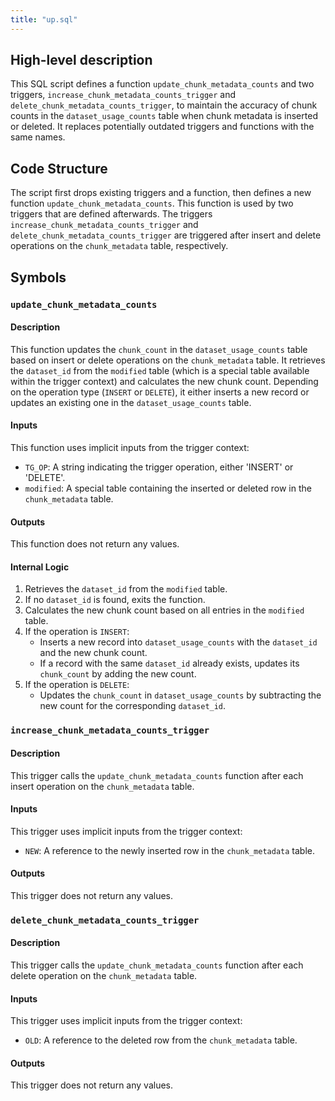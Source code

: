 ```yaml
---
title: "up.sql"
---
```


## High-level description
This SQL script defines a function `update_chunk_metadata_counts` and two triggers, `increase_chunk_metadata_counts_trigger` and `delete_chunk_metadata_counts_trigger`, to maintain the accuracy of chunk counts in the `dataset_usage_counts` table when chunk metadata is inserted or deleted. It replaces potentially outdated triggers and functions with the same names.

## Code Structure
The script first drops existing triggers and a function, then defines a new function `update_chunk_metadata_counts`. This function is used by two triggers that are defined afterwards. The triggers `increase_chunk_metadata_counts_trigger` and `delete_chunk_metadata_counts_trigger` are triggered after insert and delete operations on the `chunk_metadata` table, respectively.

## Symbols

### `update_chunk_metadata_counts`
#### Description
This function updates the `chunk_count` in the `dataset_usage_counts` table based on insert or delete operations on the `chunk_metadata` table. It retrieves the `dataset_id` from the `modified` table (which is a special table available within the trigger context) and calculates the new chunk count. Depending on the operation type (`INSERT` or `DELETE`), it either inserts a new record or updates an existing one in the `dataset_usage_counts` table.

#### Inputs
This function uses implicit inputs from the trigger context:

*   `TG_OP`: A string indicating the trigger operation, either 'INSERT' or 'DELETE'.
*   `modified`: A special table containing the inserted or deleted row in the `chunk_metadata` table.

#### Outputs
This function does not return any values.

#### Internal Logic
1.  Retrieves the `dataset_id` from the `modified` table.
2.  If no `dataset_id` is found, exits the function.
3.  Calculates the new chunk count based on all entries in the `modified` table.
4.  If the operation is `INSERT`:
    *   Inserts a new record into `dataset_usage_counts` with the `dataset_id` and the new chunk count.
    *   If a record with the same `dataset_id` already exists, updates its `chunk_count` by adding the new count.
5.  If the operation is `DELETE`:
    *   Updates the `chunk_count` in `dataset_usage_counts` by subtracting the new count for the corresponding `dataset_id`.

### `increase_chunk_metadata_counts_trigger`
#### Description
This trigger calls the `update_chunk_metadata_counts` function after each insert operation on the `chunk_metadata` table.

#### Inputs
This trigger uses implicit inputs from the trigger context:

*   `NEW`: A reference to the newly inserted row in the `chunk_metadata` table.

#### Outputs
This trigger does not return any values.

### `delete_chunk_metadata_counts_trigger`
#### Description
This trigger calls the `update_chunk_metadata_counts` function after each delete operation on the `chunk_metadata` table.

#### Inputs
This trigger uses implicit inputs from the trigger context:

*   `OLD`: A reference to the deleted row from the `chunk_metadata` table.

#### Outputs
This trigger does not return any values.
